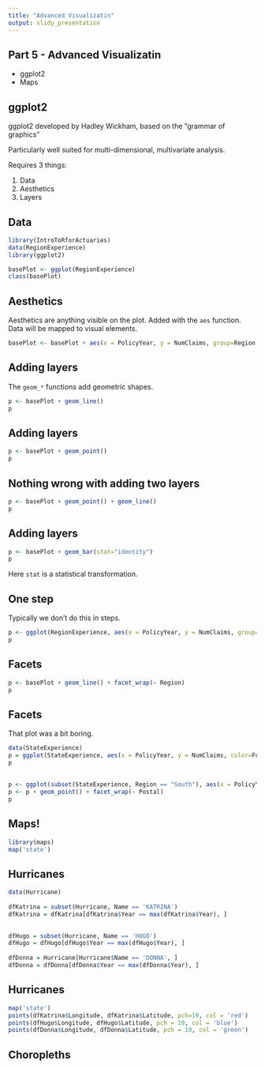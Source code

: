 ```yaml
---
title: "Advanced Visualizatin"
output: slidy_presentation
---
```


## Part 5 - Advanced Visualizatin
  
* ggplot2
* Maps

## ggplot2

ggplot2 developed by Hadley Wickham, based on the "grammar of graphics"
  
Particularly well suited for multi-dimensional, multivariate analysis.

Requires 3 things:

1. Data
2. Aesthetics
3. Layers

## Data

```r
library(IntroToRforActuaries)
data(RegionExperience)
library(ggplot2)

basePlot <- ggplot(RegionExperience)
class(basePlot)
```

## Aesthetics

Aesthetics are anything visible on the plot. Added with the `aes` function. Data will be mapped to visual elements.

```r
basePlot <- basePlot + aes(x = PolicyYear, y = NumClaims, group=Region, color=Region, fill=Region)
```

## Adding layers

The `geom_*` functions add geometric shapes. 

```r
p <- basePlot + geom_line()
p
```

## Adding layers

```r
p <- basePlot + geom_point()
p
```

## Nothing wrong with adding two layers

```r
p <- basePlot + geom_point() + geom_line()
p
```

## Adding layers

```r
p <- basePlot + geom_bar(stat="identity")
p
```

Here `stat` is a statistical transformation.

## One step

Typically we don't do this in steps.

```r
p <- ggplot(RegionExperience, aes(x = PolicyYear, y = NumClaims, group=Region, color=Region)) + geom_line()
p
```

## Facets
```r
p <- basePlot + geom_line() + facet_wrap(~ Region)
p
```

## Facets

That plot was a bit boring.

```r
data(StateExperience)
p = ggplot(StateExperience, aes(x = PolicyYear, y = NumClaims, color=Fullname)) + geom_point() + facet_wrap(~ Region)
p
```

## 
```r
p <- ggplot(subset(StateExperience, Region == "South"), aes(x = PolicyYear, y = NumClaims, label=Postal))
p <- p + geom_point() + facet_wrap(~ Postal)
p
```

## Maps!
```r
library(maps)
map('state')
```

## Hurricanes
```r
data(Hurricane)
 
dfKatrina = subset(Hurricane, Name == 'KATRINA')
dfKatrina = dfKatrina[dfKatrina$Year == max(dfKatrina$Year), ]

 
dfHugo = subset(Hurricane, Name == 'HUGO')
dfHugo = dfHugo[dfHugo$Year == max(dfHugo$Year), ]
 
dfDonna = Hurricane[Hurricane$Name == 'DONNA', ]
dfDonna = dfDonna[dfDonna$Year == max(dfDonna$Year), ]
```

## Hurricanes
```r
map('state')
points(dfKatrina$Longitude, dfKatrina$Latitude, pch=19, col = 'red')
points(dfHugo$Longitude, dfHugo$Latitude, pch = 19, col = 'blue')
points(dfDonna$Longitude, dfDonna$Latitude, pch = 19, col = 'green')
```

## Choropleths
